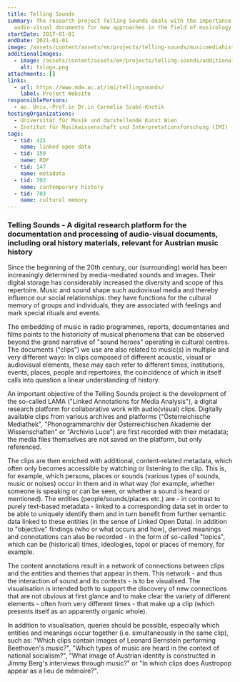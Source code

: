 ```yaml
---
title: Telling Sounds
summary: The research project Telling Sounds deals with the importance of
  audio-visual documents for new approaches in the field of musicology.
startDate: 2017-01-01
endDate: 2021-01-01
image: /assets/content/assets/en/projects/telling-sounds/musicmediahistory3.jpg
additionalImages:
  - image: /assets/content/assets/en/projects/telling-sounds/additionalImages/tslogo.png
    alt: tslogo.png
attachments: []
links:
  - url: https://www.mdw.ac.at/imi/tellingsounds/
    label: Project Website
responsiblePersons:
  - ao. Univ.-Prof.in Dr.in Cornelia Szabó-Knotik
hostingOrganizations:
  - Universität für Musik und darstellende Kunst Wien
  - Institut für Musikwissenschaft und Interpretationsforschung (IMI)
tags:
  - tid: 421
    name: linked open data
  - tid: 159
    name: RDF
  - tid: 147
    name: metadata
  - tid: 702
    name: contemporary history
  - tid: 703
    name: cultural memory
---
```

### **Telling Sounds - A digital research platform for the documentation and processing of audio-visual documents, including oral history materials, relevant for Austrian music history**

Since the beginning of the 20th century, our (surrounding) world has been increasingly determined by media-mediated sounds and images. Their digital storage has considerably increased the diversity and scope of this repertoire. Music and sound shape such audiovisual media and thereby influence our social relationships: they have functions for the cultural memory of groups and individuals, they are associated with feelings and mark special rituals and events.

The embedding of music in radio programmes, reports, documentaries and films points to the historicity of musical phenomena that can be observed beyond the grand narrative of "sound heroes" operating in cultural centres. The documents ("clips") we use are also related to music(s) in multiple and very different ways: In clips composed of different acoustic, visual or audiovisual elements, these may each refer to different times, institutions, events, places, people and repertoires, the coincidence of which in itself calls into question a linear understanding of history.

An important objective of the Telling Sounds project is the development of the so-called LAMA ("Linked Annotations for Media Analysis"), a digital research platform for collaborative work with audio(visual) clips. Digitally available clips from various archives and platforms ("Österreichische Mediathek", "Phonogrammarchiv der Österreichischen Akademie der Wissenschaften" or "Archivio Luce") are first recorded with their metadata; the media files themselves are not saved on the platform, but only referenced.

The clips are then enriched with additional, content-related metadata, which often only becomes accessible by watching or listening to the clip. This is, for example, which persons, places or sounds (various types of sounds, music or noises) occur in them and in what way (for example, whether someone is speaking or can be seen, or whether a sound is heard or mentioned). The entities (people/sounds/places etc.) are - in contrast to purely text-based metadata - linked to a corresponding data set in order to be able to uniquely identify them and in turn benefit from further semantic data linked to these entities (in the sense of Linked Open Data). In addition to "objective" findings (who or what occurs and how), derived meanings and connotations can also be recorded - in the form of so-called "topics", which can be (historical) times, ideologies, topoi or places of memory, for example.

The content annotations result in a network of connections between clips and the entities and themes that appear in them. This network - and thus the interaction of sound and its contexts - is to be visualised. The visualisation is intended both to support the discovery of new connections that are not obvious at first glance and to make clear the variety of different elements - often from very different times - that make up a clip (which presents itself as an apparently organic whole).

In addition to visualisation, queries should be possible, especially which entities and meanings occur together (i.e. simultaneously in the same clip), such as: "Which clips contain images of Leonard Bernstein performing Beethoven's music?", "Which types of music are heard in the context of national socialism?", "What image of Austrian identity is constructed in Jimmy Berg's interviews through music?" or "In which clips does Austropop appear as a lieu de mémoire?".
